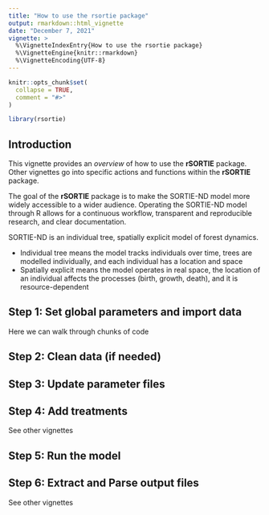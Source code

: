 ```yaml
---
title: "How to use the rsortie package"
output: rmarkdown::html_vignette
date: "December 7, 2021"
vignette: >
  %\VignetteIndexEntry{How to use the rsortie package}
  %\VignetteEngine{knitr::rmarkdown}
  %\VignetteEncoding{UTF-8}
---
```


```r
knitr::opts_chunk$set(
  collapse = TRUE,
  comment = "#>"
)
```

```r
library(rsortie)
```

## Introduction

This vignette provides an _overview_ of how to use the **rSORTIE** package.  
Other vignettes go into specific actions and functions within the **rSORTIE** package.  

The goal of the **rSORTIE** package is to make the SORTIE-ND model more widely accessible to a wider audience. Operating the SORTIE-ND model through R allows for a continuous workflow, transparent and reproducible research, and clear documentation. 

SORTIE-ND is an individual tree, spatially explicit model of forest dynamics.  

* Individual tree means the model tracks individuals over time, trees are modelled individually, and each individual has a location and space  
* Spatially explicit means the model operates in real space, the location of an individual affects the processes (birth, growth, death), and it is resource-dependent  


## Step 1: Set global parameters and import data  
Here we can walk through chunks of code  

## Step 2: Clean data (if needed)  

## Step 3: Update parameter files  

## Step 4: Add treatments  
See other vignettes  

## Step 5: Run the model  

## Step 6: Extract and Parse output files  
See other vignettes  
